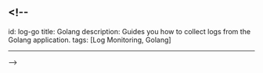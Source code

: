 ## <!--

id: log-go
title: Golang
description: Guides you how to collect logs from the Golang application. 
tags: [Log Monitoring, Golang]

* * *

\-->
